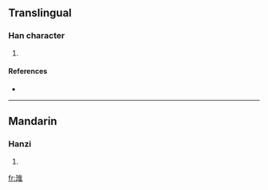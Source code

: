 ==Translingual==

===Han character===
{{Han char|rn=96|rad=玉|as=08|sn=12|four=|canj=一土人土 (MGOG)}}

# {{defn|Han|sort=玉08}}

====References====
* {{Han ref|kx=0734.160|dkj=21055|dj=1146.180|hdz=21122.090|uh=741F|ud=29727}}

----

==Mandarin==

===Hanzi===
{{cmn-hanzi|pin=[[wéi]] ([[wei2]]), [[zuó]] ([[zuo2]])|wg=wei<sup>2</sup>, tso<sup>2</sup>}}

# {{defn|Mandarin|sort=玉08}}

[[fr:琟]]